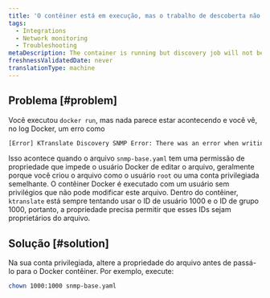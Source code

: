 ```yaml
---
title: 'O contêiner está em execução, mas o trabalho de descoberta não começa'
tags:
  - Integrations
  - Network monitoring
  - Troubleshooting
metaDescription: The container is running but discovery job will not begin
freshnessValidatedDate: never
translationType: machine
---
```


## Problema [#problem]

Você executou `docker run`, mas nada parece estar acontecendo e você vê, no log Docker, um erro como

```bash
[Error] KTranslate Discovery SNMP Error: There was an error when writing the /snmp-base.yaml SNMP configuration file: chtimes /snmp-base.yaml: operation not permitted.
```

Isso acontece quando o arquivo `snmp-base.yaml` tem uma permissão de propriedade que impede o usuário Docker de editar o arquivo, geralmente porque você criou o arquivo como o usuário `root` ou uma conta privilegiada semelhante. O contêiner Docker é executado com um usuário sem privilégios que não pode modificar este arquivo. Dentro do contêiner, `ktranslate` está sempre tentando usar o ID de usuário 1000 e o ID de grupo 1000, portanto, a propriedade precisa permitir que esses IDs sejam proprietários do arquivo.

## Solução [#solution]

Na sua conta privilegiada, altere a propriedade do arquivo antes de passá-lo para o Docker contêiner. Por exemplo, execute:

```bash
chown 1000:1000 snmp-base.yaml
```
